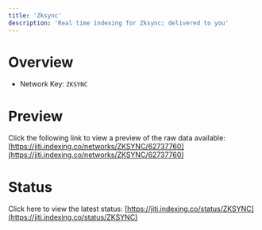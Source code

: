 ```yaml
---
title: 'Zksync'
description: 'Real time indexing for Zksync; delivered to you'
---
```


# Overview
- Network Key: `ZKSYNC`

# Preview
Click the following link to view a preview of the raw data available: [https://jiti.indexing.co/networks/ZKSYNC/62737760](https://jiti.indexing.co/networks/ZKSYNC/62737760)

# Status
Click here to view the latest status: [https://jiti.indexing.co/status/ZKSYNC](https://jiti.indexing.co/status/ZKSYNC)
